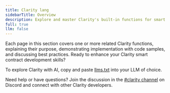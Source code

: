 ```yaml
---
title: Clarity lang
sidebarTitle: Overview
description: Explore and master Clarity's built-in functions for smart contract development.
full: true
llm: false
---
```


Each page in this section covers one or more related Clarity functions, explaining their purpose, demonstrating implementation with code samples, and discussing best practices. Ready to enhance your Clarity smart contract development skills?

To explore Clarity with AI, copy and paste [llms.txt](/resources/clarity/llms.txt) into your LLM of choice.

Need help or have questions? Join the discussion in the [#clarity channel](https://stacks.chat) on Discord and connect with other Clarity developers.
